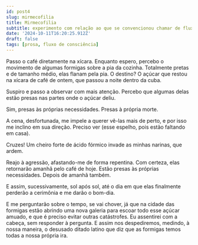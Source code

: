 ```yaml
---
id: post4
slug: mirmecofilia
title: Mirmecofilia
subtitle: experimento com relação ao que se convencionou chamar de fluxo de consciência
date: '2024-10-11T16:20:25.912Z'
draft: false
tags: [prosa, fluxo de consciência]
---
```


Passo o café diretamente na xícara. Enquanto espero, percebo o movimento
de algumas formigas sobre a pia da cozinha. Totalmente pretas e de 
tamanho médio, elas flanam pela pia. O destino? O açúcar que restou 
na xícara de café de ontem, que passou a noite dentro da cuba. 

Suspiro e passo a observar com mais atenção. Percebo que algumas 
delas estão presas nas partes onde o açúcar deliu. 

Sim, presas às próprias necessidades. Presas à própria morte.

A cena, desfortunada, me impele a querer vê-las mais de perto, 
e por isso me inclino em sua direção. Preciso ver (esse espelho, 
pois estão faltando em casa). 

Cruzes! Um cheiro forte de ácido fórmico invade as minhas narinas, que ardem. 

Reajo à agressão, afastando-me de forma repentina. Com certeza, 
elas retornarão amanhã pelo café de hoje. Estão presas às próprias 
necessidades. Depois de amanhã também. 

E assim, sucessivamente, sol após sol, até o dia em que elas 
finalmente perderão a cerimônia e me darão o bom-dia. 

E me perguntarão sobre o tempo, se vai chover, já que na cidade 
das formigas estão abrindo uma nova galeria para escoar todo 
esse açúcar amuado, e que é preciso evitar outras catástrofes. 
Eu assentirei com a cabeça, sem responder à pergunta. E assim nos 
despediremos, medindo, à nossa maneira, o desusado ditado latino 
que diz que as formigas temos todas a nossa própria ira.


